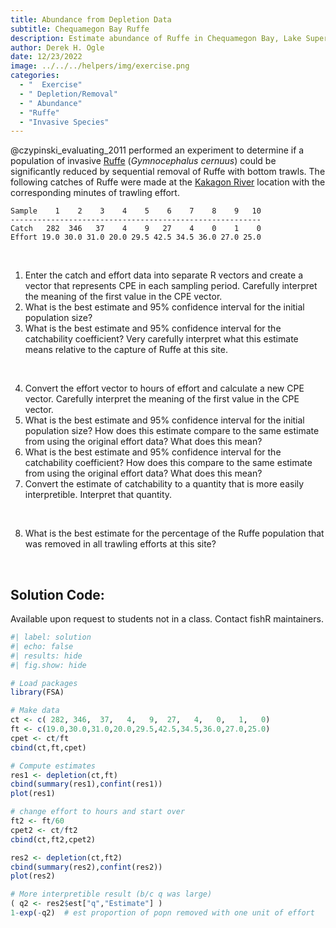 ```yaml
---
title: Abundance from Depletion Data
subtitle: Chequamegon Bay Ruffe
description: Estimate abundance of Ruffe in Chequamegon Bay, Lake Superior (WI) from experimental trawling data.
author: Derek H. Ogle
date: 12/23/2022
image: ../../../helpers/img/exercise.png
categories:
  - "  Exercise"
  - " Depletion/Removal"
  - " Abundance"
  - "Ruffe"
  - "Invasive Species"
---
```


@czypinski_evaluating_2011 performed an experiment to determine if a population of invasive [Ruffe](https://en.wikipedia.org/wiki/Ruffe) (*Gymnocephalus cernuus*) could be significantly reduced by sequential removal of Ruffe with bottom trawls. The following catches of Ruffe were made at the [Kakagon River](https://www.wisconsinwetlands.org/wp-content/uploads/2015/06/Kakagon-Bad-River-Sloughs.pdf) location with the corresponding minutes of trawling effort.

```
Sample    1    2    3    4    5    6    7    8    9   10
--------------------------------------------------------
Catch   282  346   37    4    9   27    4    0    1    0
Effort 19.0 30.0 31.0 20.0 29.5 42.5 34.5 36.0 27.0 25.0 
```

&nbsp;

1. Enter the catch and effort data into separate R vectors and create a vector that represents CPE in each sampling period. Carefully interpret the meaning of the first value in the CPE vector.
1. What is the best estimate and 95% confidence interval for the initial population size?
1. What is the best estimate and 95% confidence interval for the catchability coefficient? Very carefully interpret what this estimate means relative to the capture of Ruffe at this site.

&nbsp;

4. Convert the effort vector to hours of effort and calculate a new CPE vector. Carefully interpret the meaning of the first value in the CPE vector.
1. What is the best estimate and 95% confidence interval for the initial population size? How does this estimate compare to the same estimate from using the original effort data? What does this mean?
1. What is the best estimate and 95% confidence interval for the catchability coefficient? How does this compare to the same estimate from using the original effort data? What does this mean?
1. Convert the estimate of catchability to a quantity that is more easily interpretible. Interpret that quantity.

&nbsp;

8. What is the best estimate for the percentage of the Ruffe population that was removed in all trawling efforts at this site?

&nbsp;

:::{.callout-important appearance="simple"}
## Solution Code:
Available upon request to students not in a class. Contact fishR maintainers.
:::

```r
#| label: solution 
#| echo: false
#| results: hide
#| fig.show: hide

# Load packages
library(FSA)

# Make data
ct <- c( 282, 346,  37,   4,   9,  27,   4,   0,   1,   0)
ft <- c(19.0,30.0,31.0,20.0,29.5,42.5,34.5,36.0,27.0,25.0)
cpet <- ct/ft
cbind(ct,ft,cpet)

# Compute estimates
res1 <- depletion(ct,ft)
cbind(summary(res1),confint(res1))
plot(res1)

# change effort to hours and start over
ft2 <- ft/60
cpet2 <- ct/ft2
cbind(ct,ft2,cpet2)

res2 <- depletion(ct,ft2)
cbind(summary(res2),confint(res2))
plot(res2)

# More interpretible result (b/c q was large)
( q2 <- res2$est["q","Estimate"] )
1-exp(-q2)  # est proportion of popn removed with one unit of effort
```
